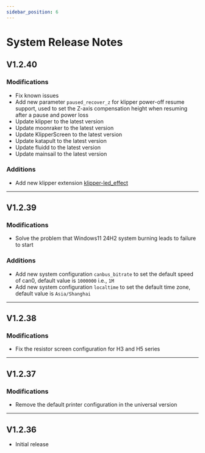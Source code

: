 ```yaml
---
sidebar_position: 6
---
```


# System Release Notes

## V1.2.40

### Modifications

- Fix known issues
- Add new parameter `paused_recover_z` for klipper power-off resume support, used to set the Z-axis compensation height when resuming after a pause and power loss
- Update klipper to the latest version
- Update moonraker to the latest version
- Update KlipperScreen to the latest version
- Update katapult to the latest version
- Update fluidd to the latest version
- Update mainsail to the latest version

### Additions

- Add new klipper extension [klipper-led_effect](https://github.com/julianschill/klipper-led_effect.git)

----

## V1.2.39

### Modifications

- Solve the problem that Windows11 24H2 system burning leads to failure to start

### Additions

- Add new system configuration `canbus_bitrate` to set the default speed of can0, default value is `1000000` i.e., `1M`
- Add new system configuration `localtime` to set the default time zone, default value is `Asia/Shanghai`

----

## V1.2.38

### Modifications

- Fix the resistor screen configuration for H3 and H5 series

----

## V1.2.37

### Modifications

- Remove the default printer configuration in the universal version

----

## V1.2.36

- Initial release
